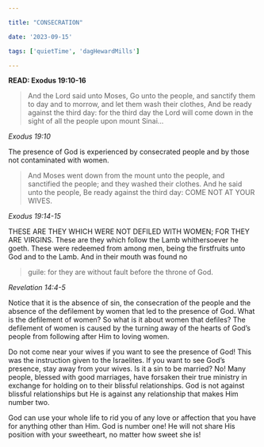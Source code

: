 ```yaml
---

title: "CONSECRATION"

date: '2023-09-15'

tags: ['quietTime', 'dagHewardMills']

---
```


**READ: Exodus 19:10-16**

>And the Lord said unto Moses, Go unto the people, and sanctify them to day and to morrow, and let them wash their clothes, And be ready against the third day: for the third day the Lord will come down in the sight of all the people upon mount Sinai...

*Exodus 19:10*

The presence of God is experienced by consecrated people and by those not contaminated with women.

>And Moses went down from the mount unto the people, and sanctified the people; and they washed their clothes. And he said unto the people, Be ready against the third day: COME NOT AT YOUR WIVES.

*Exodus 19:14-15*

THESE ARE THEY WHICH WERE NOT DEFILED WITH WOMEN; FOR THEY ARE VIRGINS. These are they which follow the Lamb whithersoever he goeth. These were redeemed from among men, being the firstfruits unto God and to the Lamb. And in their mouth was found no

>guile: for they are without fault before the throne of God.

*Revelation 14:4-5*

Notice that it is the absence of sin, the consecration of the people and the absence of the defilement by women that led to the presence of God. What is the defilement of women? So what is it about women that defiles? The defilement of women is caused by the turning away of the hearts of God’s people from following after Him to loving women.

Do not come near your wives if you want to see the presence of God! This was the instruction given to the Israelites. If you want to see God’s presence, stay away from your wives. Is it a sin to be married? No! Many people, blessed with good marriages, have forsaken their true ministry in exchange for holding on to their blissful relationships. God is not against blissful relationships but He is against any relationship that makes Him number two.

God can use your whole life to rid you of any love or affection that you have for anything other than Him. God is number one! He will not share His position with your sweetheart, no matter how sweet she is!
